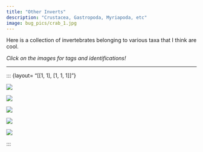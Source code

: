 ```yaml
---
title: "Other Inverts"
description: "Crustacea, Gastropoda, Myriapoda, etc"
image: bug_pics/crab_1.jpg
---
```


Here is a collection of invertebrates belonging to various taxa that I think are cool.

*Click on the images for tags and identifications!*

----

::: {layout= "[[1, 1], [1, 1, 1]]"}

![](bug_pics/crab_1.jpg){.lightbox group="group1" 
description="Phylum Arthropoda, Class Malacostraca, Order Decapoda<br>CA: Sta Barbara Co<br>Devereux Beach<br>4 June 2025<br>B. Ryan"}

![](bug_pics/millipede_1.jpg){.lightbox group="group1" 
description="Phylum Arthopoda, Class Diploda, Order Polydesmida, Family Xystodesmidae, *Harpaphe haydeniana* (Yellow-spotted Millipede)<br>CA: Monterey Co<br>Big Sur<br>19 April 2025<br>B. Ryan"}


![](bug_pics/IMG_4322.jpeg){.lightbox group="group1" 
description="Phylum Annelida<br>CA: Sta Barbara Co<br>Devereux Beach<br>4 June 2025<br>B. Ryan"}

![](bug_pics/snail.png){.lightbox group="group1" 
description="Phylum Mollusca, Class Gastropoda, Order Trochida, Family Tegulidae *Norrisia norrisii* (Norris's Top Snail)<br>CA: Sta Barbara Co<br>Devereux Beach<br>4 June 2025<br>B. Ryan"}

![](bug_pics/IMG_4318.jpeg){.lightbox group="group1" 
description="Phylum Mollusca, Class Cephalopoda, Order Octopoda, Family Octopodidae(Typical Octopuses)<br>CA: Sta Barbara Co<br>Devereux Beach<br>4 June 2025<br>B. Ryan"}

:::





